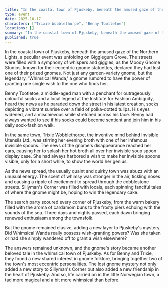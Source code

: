 ```yaml
---
title: "In the coastal town of Pjuskeby, beneath the amused gaze of the Northern Lights, a peculiar event was unfolding on Gigglegum Grove. The streets were filled with a symphony of whispers and giggles, as the Moody Gnome Studios, known for their eccentric gnome statuettes, declared they had lost one of their prized gnomes. Not just any garden-variety gnome, but the legendary, 'Whimsical Wanda,' a gnome rumored to have the power of granting one single wish to the one who finds her."
type: event
date: 2025-10-17
characters: ["Trixie Wobblethorpe", "Benny Tootletoe"]
locations: []
summary: "In the coastal town of Pjuskeby, beneath the amused gaze of the Northern Lights, a peculiar event was unfolding on Gigglegum Grove. The streets were f..."
published: true
---
```


In the coastal town of Pjuskeby, beneath the amused gaze of the Northern Lights, a peculiar event was unfolding on Gigglegum Grove. The streets were filled with a symphony of whispers and giggles, as the Moody Gnome Studios, known for their eccentric gnome statuettes, declared they had lost one of their prized gnomes. Not just any garden-variety gnome, but the legendary, 'Whimsical Wanda,' a gnome rumored to have the power of granting one single wish to the one who finds her.

Benny Tootletoe, a middle-aged man with a penchant for outrageously colourful socks and a local legend at the Institute for Fashion Ambiguity, heard the news as he paraded down the street in his latest creation, socks depicting a vibrant sunrise over a field of polka-dotted tulips. His eyes widened, and a mischievous smile stretched across his face. Benny had always wanted to see if his socks could become sentient and join him in his daily sock-fashion walk.

In the same town, Trixie Wobblethorpe, the inventive mind behind Invisible Utensils Ltd., was stirring her evening broth with one of her infamous invisible spoons. The news of the gnome's disappearance reached her ears, causing her to splash her hot broth all over her invisible soup spoon display case. She had always harbored a wish to make her invisible spoons visible, only for a short while, to show the world her genius.

As the news spread, the usually quaint and quirky town was abuzz with an unusual energy. The scent of whimsy was stronger in the air, tickling noses and causing a ripple of excitement to spread through the cobblestone streets. Sillyman's Corner was filled with locals, each spinning fanciful tales of where the gnome might be, hoping to win the legendary cake.

The search party scoured every corner of Pjuskeby, from the warm bakery filled with the aroma of cardamom buns to the frosty piers echoing with the sounds of the sea. Three days and nights passed, each dawn bringing renewed enthusiasm among the townsfolk.

But the gnome remained elusive, adding a new layer to Pjuskeby's mystery. Did Whimsical Wanda really possess wish-granting powers? Was she taken or had she simply wandered off to grant a wish elsewhere?

The answers remained unknown, and the gnome's story became another beloved tale in the whimsical town of Pjuskeby. As for Benny and Trixie, they found a new shared interest in gnome folklore, bringing together two of the town's most eccentric personalities. The lost gnome mystery not only added a new story to Sillyman's Corner but also added a new friendship in the heart of Pjuskeby. And so, life carried on in the little Norwegian town, a tad more magical and a bit more whimsical than before.

